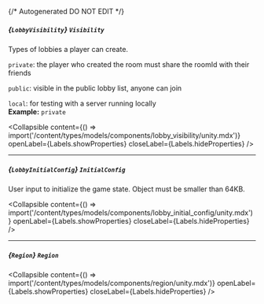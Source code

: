 {/* Autogenerated DO NOT EDIT  */}

##### *{`LobbyVisibility`}* `Visibility`
Types of lobbies a player can create.

`private`: the player who created the room must share the roomId with their friends

`public`: visible in the public lobby list, anyone can join

`local`: for testing with a server running locally
<br/>
**Example:** `private`

<Collapsible content={() => import('/content/types/models/components/lobby_visibility/unity.mdx')} openLabel={Labels.showProperties} closeLabel={Labels.hideProperties} />


---
##### *{`LobbyInitialConfig`}* `InitialConfig`
User input to initialize the game state. Object must be smaller than 64KB.

<Collapsible content={() => import('/content/types/models/components/lobby_initial_config/unity.mdx')} openLabel={Labels.showProperties} closeLabel={Labels.hideProperties} />


---
##### *{`Region`}* `Region`

<Collapsible content={() => import('/content/types/models/components/region/unity.mdx')} openLabel={Labels.showProperties} closeLabel={Labels.hideProperties} />



